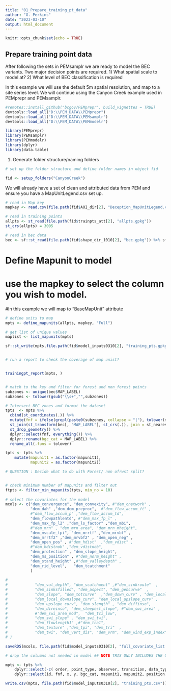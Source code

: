 ```yaml
---
title: "01_Prepare_training_pt_data"
author: "G. Perkins"
date: "2023-03-10"
output: html_document
---
```


```r
knitr::opts_chunk$set(echo = TRUE)
```

## Prepare training point data 

After following the sets in PEMsamplr we are ready to model the BEC variants. Two major decision points are required. 
1) What spatial scale to model at?
2) What level of BEC classification is required 

In this example we will use the default 5m spatial resolution, and map to a site series level. We will continue using the Canyon Creek example used in PEMprepr and PEMsamplr. 


```r

#remotes::install_github("bcgov/PEMprepr", build_vignettes = TRUE)
devtools::load_all("D:\\PEM_DATA\\PEMprepr")
devtools::load_all("D:\\PEM_DATA\\PEMsamplr")
devtools::load_all("D:\\PEM_DATA\\PEMmodelr")

library(PEMprepr)
library(PEMsamplr)
library(PEMmodelr)
library(dplyr)
library(data.table)

```


1) Generate folder structure/naming folders

```r
# set up the folder structure and define folder names in object fid

fid <- setup_folders("CanyonCreek")

```

We will already have a set of clean and attributed data from PEM and ensure you have a MapUnitLegend.csv set up. 


```r
# read in Map key 
mapkey <- read.csv(file.path(fid$AOI_dir[2], "Deception_MapUnitLegend.csv"))

# read in training points
allpts <- st_read(file.path(fid$trainpts_att[2], "allpts.gpkg"))
st_crs(allpts) = 3005

# read in bec data 
bec <- sf::st_read(file.path(fid$shape_dir_1010[2], "bec.gpkg")) %>% sf::st_cast(., "MULTIPOLYGON") 

```

# Define Mapunit to model

# use the mapkey to select the column you wish to model. 
#In this example we will map to "BaseMapUnit" attribute

```r

# define units to map
mpts <- define_mapunits(allpts, mapkey, "Full")

# get list of unique values
maplist <- list_mapunits(mpts)

sf::st_write(mpts,file.path(fid$model_inputs0310[2], "training_pts.gpkg"), delete_layer = TRUE)


# run a report to check the coverage of map unist? 


trainingpt_report(mpts, )


# match to the key and filter for forest and non_forest points
subzones <- unique(bec$MAP_LABEL)
subzones <- tolower(gsub("\\s+","",subzones))

# Intersect BEC zones and format the dataset
tpts  <- mpts %>%
  cbind(st_coordinates(.)) %>%
  mutate(fnf = ifelse(grepl(paste0(subzones, collapse = "|"), tolower(mapunit1)), "forest", "non_forest")) %>%
  st_join(st_transform(bec[, "MAP_LABEL"], st_crs(.)), join = st_nearest_feature) %>%
  st_drop_geometry() %>% 
  dplyr::select(fnf, everything()) %>%
  dplyr::rename(bgc_cat = MAP_LABEL) %>% 
  rename_all(.funs = tolower)

tpts <- tpts %>% 
    mutate(mapunit1 = as.factor(mapunit1),
           mapunit2 = as.factor(mapunit2)) 

# QUESTION : Decide what to do with Forest/ non ofrwst split? 


# check minimum number of mapunits and filter out 
ftpts <- filter_min_mapunits(tpts, min_no = 10)
    
# select the covariates for the model 
mcols <- c("dem_convergence", "dem_convexity", #"dem_cnetwork" ,
           "dem_dah" ,"dem_dem_preproc",  #"dem_flow_accum_ft" , 
           #"dem_flow_accum_p" ,"dem_flow_accum_td", 
           "dem_flowpathlentd", #"dem_max_fp_l" , 
           "dem_max_fp_l2" ,"dem_ls_factor" ,"dem_mbi",               
           #"dem_mrn" , "dem_mrn_area", "dem_mrn_mheight",
           "dem_mscale_tpi", "dem_mrrtf" ,"dem_mrvbf" , 
           "dem_mrrtf2" ,"dem_mrvbf2" , "dem_open_neg" ,
           "dem_open_pos" , #"dem_hdist"  ,"dem_vdist" ,              
           #"dem_hdistnob" ,"dem_vdistnob", 
           "dem_protection" , "dem_slope_height",
           "dem_ms_position" , #"dem_norm_height" , 
           "dem_stand_height" ,#"dem_valleydepth" , 
           "dem_rid_level",   "dem_tcatchment" 
           )
           
#            
#            "dem_val_depth", "dem_scatchment" ,#"dem_sinkroute"  ,
#            "dem_sinksfilled", "dem_aspect", "dem_gencurve"  , 
#            "dem_slope", "dem_totcurve"  ,"dem_down_curv" , "dem_local_curv"  ,
#            "dem_local_downslope_curv", "dem_local_upslope_curv" ,
#            "dem_upslope_curv", "dem_slength" , "dem_diffinso",
#            "dem_direinso", "dem_steepest_slope", #"dem_swi_area" ,
#            #"dem_swi_area_mod",  "dem_tci_low", 
#            "dem_swi_slope" , "dem_swi_twi",
#            "dem_flowlength1" ,#"dem_tca1",  
#            "dem_texture" ,"dem_tpi", "dem_tri"  ,
#            "dem_twi", "dem_vert_dis", "dem_vrm", "dem_wind_exp_index" #, "dem"    
# )

saveRDS(mcols, file.path(fid$model_inputs0310[2], "full_covariate_list.rds"))

# drop the columns not needed in model ## NOTE TRIS ONLY INCLUDES THE ORIGIN OPTOPM

mpts <- tpts %>%
    dplyr::select(-c( order, point_type, observer, transition, data_type, stuc_stage, stuc_mod, date_ymd, time_hms, edatope, comments, photos)) %>%
    dplyr::select(id, fnf, x, y, bgc_cat, mapunit1, mapunit2, position, transect_id, tid, slice, any_of(mcols))

write.csv(mpts, file.path(fid$model_inputs0310[2], "training_pts.csv"))

```


